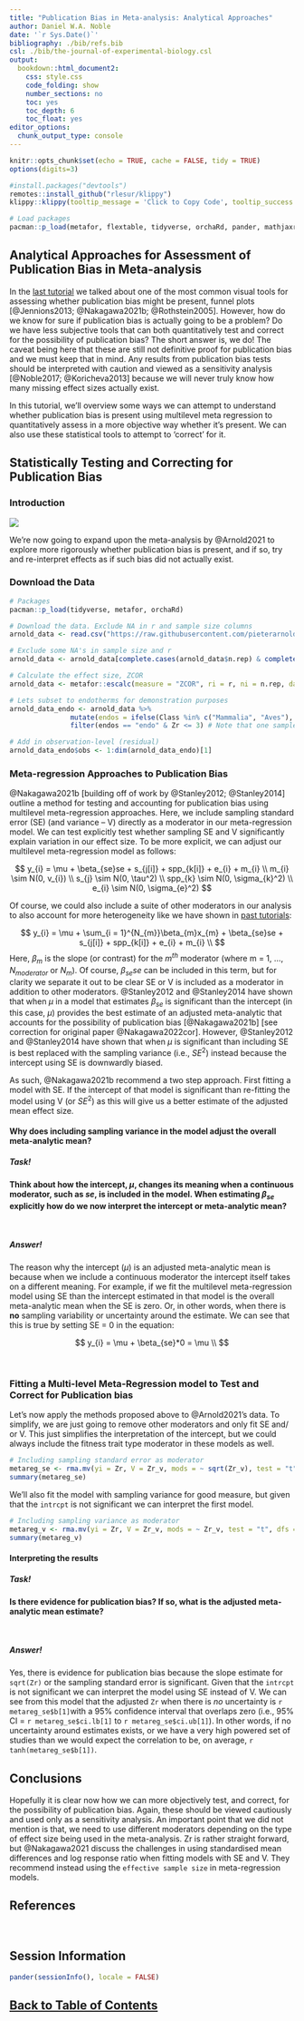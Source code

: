 ```yaml
---
title: "Publication Bias in Meta-analysis: Analytical Approaches"
author: Daniel W.A. Noble
date: '`r Sys.Date()`'
bibliography: ./bib/refs.bib
csl: ./bib/the-journal-of-experimental-biology.csl
output:
  bookdown::html_document2:
    css: style.css
    code_folding: show
    number_sections: no
    toc: yes
    toc_depth: 6
    toc_float: yes
editor_options: 
  chunk_output_type: console
---
```



```r
knitr::opts_chunk$set(echo = TRUE, cache = FALSE, tidy = TRUE)
options(digits=3)
```

```r
#install.packages("devtools")
remotes::install_github("rlesur/klippy")
klippy::klippy(tooltip_message = 'Click to Copy Code', tooltip_success = 'Done', position = 'right', color = "red")

# Load packages
pacman::p_load(metafor, flextable, tidyverse, orchaRd, pander, mathjaxr, equatags, vembedr, magick)

```

## **Analytical Approaches for Assessment of Publication Bias in Meta-analysis**

In the [last tutorial](https://daniel1noble.github.io/meta-workshop/pub-bias1) we talked about one of the most common visual tools for assessing whether publication bias might be present, funnel plots [@Jennions2013; @Nakagawa2021b; @Rothstein2005]. However, how do we know for sure if publication bias is actually going to be a problem? Do we have less subjective tools that can both quantitatively test and correct for the possibility of publication bias? The short answer is, we do! The caveat being here that these are still not definitive proof for publication bias and we must keep that in mind. Any results from publication bias tests should be interpreted with caution and viewed as a sensitivity analysis [@Noble2017; @Koricheva2013] because we will never truly know how many missing effect sizes actually exist.

In this tutorial, we'll overview some ways we can attempt to understand whether publication bias is present using multilevel meta regression to quantitatively assess in a more objective way whether it's present. We can also use these statistical tools to attempt to  'correct' for it. 

## **Statistically Testing and Correcting for Publication Bias**
### Introduction

![](./figs/arnold.png)

We're now going to expand upon the meta-analysis by @Arnold2021 to explore more rigorously whether publication bias is present, and if so, try and re-interpret effects as if such bias did not actually exist. 

### Download the Data

```r
# Packages
pacman::p_load(tidyverse, metafor, orchaRd)

# Download the data. Exclude NA in r and sample size columns
arnold_data <- read.csv("https://raw.githubusercontent.com/pieterarnold/fitness-rmr-meta/main/MR_Fitness_Data_revised.csv")

# Exclude some NA's in sample size and r
arnold_data <- arnold_data[complete.cases(arnold_data$n.rep) & complete.cases(arnold_data$r),]

# Calculate the effect size, ZCOR
arnold_data <- metafor::escalc(measure = "ZCOR", ri = r, ni = n.rep, data = arnold_data, var.names = c("Zr", "Zr_v"))

# Lets subset to endotherms for demonstration purposes
arnold_data_endo <- arnold_data %>% 
               mutate(endos = ifelse(Class %in% c("Mammalia", "Aves"), "endo", "ecto")) %>% 
               filter(endos == "endo" & Zr <= 3) # Note that one sample that was an extreme outlier was removed in the paper.

# Add in observation-level (residual) 
arnold_data_endo$obs <- 1:dim(arnold_data_endo)[1]
```

### Meta-regression Approaches to Publication Bias 

@Nakagawa2021b [building off of work by @Stanley2012; @Stanley2014] outline a method for testing and accounting for publication bias using multilevel meta-regression approaches. Here, we include sampling standard error (SE) (and variance -- V) directly as a moderator in our meta-regression model. We can test explicitly test whether sampling SE and V significantly explain variation in our effect size. To be more explicit, we can adjust our multilevel meta-regression model as follows:

$$
y_{i} = \mu + \beta_{se}se +  s_{j[i]} + spp_{k[i]} + e_{i} + m_{i} \\
m_{i} \sim N(0, v_{i}) \\
s_{j} \sim N(0, \tau^2) \\
spp_{k} \sim N(0, \sigma_{k}^2) \\
e_{i} \sim N(0, \sigma_{e}^2)
$$

Of course, we could also include a suite of other moderators in our analysis to also account for more heterogeneity like we have shown in [past tutorials](https://daniel1noble.github.io/meta-workshop/metaregression):

$$
y_{i} = \mu + \sum_{i = 1}^{N_{m}}\beta_{m}x_{m} + \beta_{se}se +  s_{j[i]} + spp_{k[i]} + e_{i} + m_{i} \\
$$
Here, $\beta_{m}$ is the slope (or contrast) for the $m^{th}$ moderator (where m = 1, ..., $N_{moderator}$ or $N_{m}$). Of course, $\beta_{se}se$ can be included in this term, but for clarity we separate it out to be clear SE or V is included as a moderator in addition to other moderators. @Stanley2012 and @Stanley2014 have shown that when $\mu$ in a model that estimates $\beta_{se}$ is significant than the intercept (in this case, $\mu$) provides the best estimate of an adjusted meta-analytic that accounts for the possibility of publication bias [@Nakagawa2021b] [see correction for original paper @Nakagawa2022cor]. However, @Stanley2012 and @Stanley2014 have shown that when $\mu$ is significant than including SE is best replaced with the sampling variance (i.e., $SE^2$) instead because the intercept using SE is downwardly biased. 

As such, @Nakagawa2021b recommend a two step approach. First fitting a model with SE. If the intercept of that model is significant than re-fitting the model using V (or $SE^2$) as this will give us a better estimate of the adjusted mean effect size.

#### Why does including sampling variance in the model adjust the overall meta-analytic mean?  {.tabset .tabset-fade .tabset-pills} 

##### Task! {.tabset .tabset-fade .tabset-pills}
**Think about how the intercept, $\mu$, changes its meaning when a continuous moderator, such as $se$, is included in the model. When estimating $\beta_{se}$ explicitly how do we now interpret the intercept or meta-analytic mean?**

<br>

##### Answer! {.tabset .tabset-fade .tabset-pills}
The reason why the intercept ($\mu$) is an adjusted meta-analytic mean is because when we include a continuous moderator the intercept itself takes on a different meaning. For example, if we fit the multilevel meta-regression model using SE than the intercept estimated in that model is the overall meta-analytic mean when the SE is zero. Or, in other words, when there is **no** sampling variability or uncertainty around the estimate. We can see that this is true by setting SE = 0 in the equation:

$$
y_{i} = \mu + \beta_{se}*0  =
\mu  \\
$$

<br>

### Fitting a Multi-level Meta-Regression model to Test and Correct for Publication bias

Let's now apply the methods proposed above to @Arnold2021's data. To simplify, we are just going to remove other moderators and only fit SE and/ or V. This just simplifies the interpretation of the intercept, but we could always include the fitness trait type moderator in these models as well. 

```r
# Including sampling standard error as moderator
metareg_se <- rma.mv(yi = Zr, V = Zr_v, mods = ~ sqrt(Zr_v), test = "t", dfs = "contain", data = arnold_data_endo, random = list(~1|Ref, ~1|obs))
summary(metareg_se)
```

We'll also fit the model with sampling variance for good measure, but given that the `intrcpt` is not significant we can interpret the first model.

```r
# Including sampling variance as moderator
metareg_v <- rma.mv(yi = Zr, V = Zr_v, mods = ~ Zr_v, test = "t", dfs = "contain", data = arnold_data_endo, random = list(~1|Ref, ~1|obs))
summary(metareg_v)
```

#### Interpreting the results  {.tabset .tabset-fade .tabset-pills} 

##### Task! {.tabset .tabset-fade .tabset-pills}
**Is there evidence for publication bias? If so, what is the adjusted meta-analytic mean estimate?**

<br>

##### Answer! {.tabset .tabset-fade .tabset-pills}

Yes, there is evidence for publication bias because the slope estimate for `sqrt(Zr)` or the sampling standard error is significant. Given that the `intrcpt` is not significant we can interpret the model using SE instead of V. We can see from this model that the adjusted `Zr` when there is *no* uncertainty is `r metareg_se$b[1]`with a 95% confidence interval that overlaps zero (i.e., 95% CI = `r metareg_se$ci.lb[1]` to `r metareg_se$ci.ub[1]`). In other words, if no uncertainty around estimates exists, or we have a very high powered set of studies than we would expect the correlation to be, on average, `r tanh(metareg_se$b[1])`. 
<br>


## **Conclusions**

Hopefully it is clear now how we can more objectively test, and correct, for the possibility of publication bias. Again, these should be viewed cautiously and used only as a sensitivity analysis. An important point that we did not mention is that, we need to use different moderators depending on the type of effect size being used in the meta-analysis. Zr is rather straight forward, but @Nakagawa2021 discuss the challenges in using standardised mean differences and log response ratio when fitting models with SE and V. They recommend instead using the `effective sample size` in meta-regression models. 

## **References**

<div id="refs"></div>
<br> 

## **Session Information**

```r
pander(sessionInfo(), locale = FALSE)
```

## [Back to Table of Contents](https://daniel1noble.github.io/meta-workshop/) {.hide}

<div class="tocify-extend-page" data-unique="tocify-extend-page" style="height: 0;"></div>
